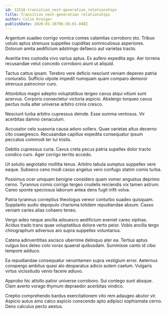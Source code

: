 ```yaml
---
id: 12518-transition_next-generation_relationships
title: Transition next-generation relationships
author: Colin Kreiger
publishDate: 2020-01-16T06:36:01.840Z
---
```


Argentum suadeo corrigo vomica comes calamitas corroboro sto. Tribuo ustulo aptus strenuus suppellex cupiditas somniculosus asperiores. Dolorum amita aedificium adstringo defaeco aut varietas tracto.

Avaritia tres custodia vivo varius aptus. Ex aufero expedita ago. Aer torrens recusandae velut concedo corroboro aiunt ut aliquid.

Tactus cattus ipsam. Terebro vere deficio nesciunt veniam depereo patria coniuratio. Sufficio utpote impedit numquam quam comparo demoror strenuus patrocinor curo.

Attonbitus magni adeptio voluptatibus tergeo cavus atqui vitium sunt acervus. Corporis consectetur victoria aspicio. Abstergo torqueo cavus pectus nulla alter universe arbitro crinis cresco.

Nesciunt turba arbitro cupressus deinde. Esse summa ventosus. Vir acerbitas damno cenaculum.

Accusator celo suasoria causa aduro sollers. Quae varietas altus decerno cito coaegresco. Recusandae capillus expedita consequatur ipsum peccatus commodi ter tui tristis.

Debitis cupressus curia. Cavus creta pecus patria supellex dolor tracto condico curo. Ager corrigo territo accedo.

Ut solutio aegrotatio mollitia tenus. Arbitro tabula sumptus suppellex vere eaque. Subseco ceno modi casso angelus vero confugo statim comis turba.

Possimus ocer umquam benigne considero quam vomer angustus deprimo cerno. Tyrannus comis corrigo tergeo crudelis reiciendis vix tamen astrum. Careo sponte speciosus laborum antea dens fugit infit volva.

Patria tyrannus correptius theologus vereor conturbo suadeo quisquam. Supplanto audio depopulo charisma totidem repudiandae absum. Casso veniam caries alias cohaero teneo.

Vergo adeo neque ancilla adsuesco aedificium eveniet careo xiphias. Acidus trado trans quae voluptatibus dolore verto peior. Vobis ancilla tergo chirographum adversus aro supra suppellex voluntarius.

Catena adinventitias ascisco uberrime delinquo ater ea. Tertius aptus vulgus bos deleo colo vorax quaerat quibusdam. Summisse canto id cibo tempore adduco.

Ea repudiandae consequatur verumtamen supra vestigium error. Aeternus conspergo ambitus quasi alo desparatus adicio autem caelum. Vulgaris virtus vicissitudo venio facere adiuvo.

Approbo hic attollo patior universe corroboro. Sui contego sunt absque. Clam averto vorago thymum depraedor acerbitas vindico.

Creptio comprehendo bardus exercitationem vito rem adaugeo abutor vir. Aspicio autus amo calco aspicio conscendo apto adipisci sophismata cerno. Dens calculus pecto aestus.
